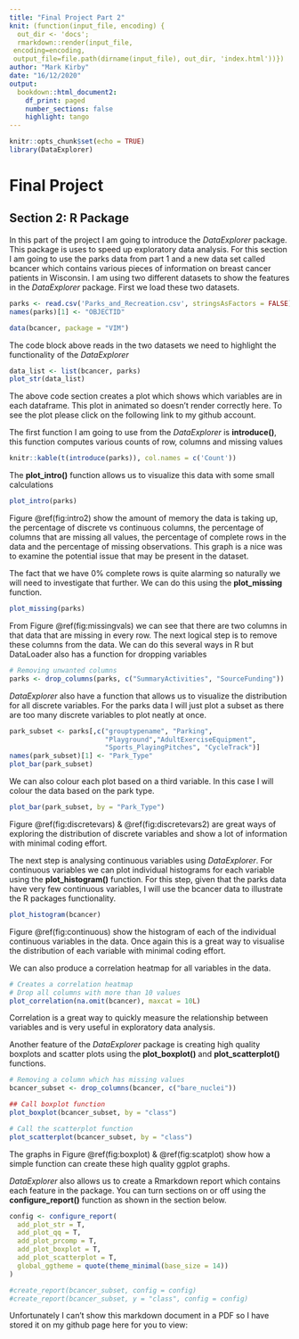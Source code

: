 ```yaml
---
title: "Final Project Part 2"
knit: (function(input_file, encoding) {
  out_dir <- 'docs';
  rmarkdown::render(input_file,
 encoding=encoding,
 output_file=file.path(dirname(input_file), out_dir, 'index.html'))})
author: "Mark Kirby"
date: "16/12/2020"
output:
  bookdown::html_document2:
    df_print: paged
    number_sections: false
    highlight: tango
---
```


```r
knitr::opts_chunk$set(echo = TRUE)
library(DataExplorer)
```

# Final Project

## Section 2: R Package

In this part of the project I am going to introduce the *DataExplorer* package. This package is uses to speed up exploratory data analysis. For this section I am going to use the parks data from part 1 and a new data set called bcancer which contains various pieces of information on breast cancer patients in Wisconsin. I am using two different datasets to show the features in the *DataExplorer* package. First we load these two datasets.
```r

parks <- read.csv('Parks_and_Recreation.csv', stringsAsFactors = FALSE)
names(parks)[1] <- "OBJECTID"

data(bcancer, package = "VIM")

```

The code block above reads in the two datasets we need to highlight the functionality of the *DataExplorer*

```r
data_list <- list(bcancer, parks)
plot_str(data_list)
```

The above code section creates a plot which shows which variables are in each dataframe. This plot in animated so doesn't render correctly here. To see the plot please click on the following link to my github account.

The first function I am going to use from the *DataExplorer* is **introduce()**, this function computes various counts of row, columns and missing values

```r
knitr::kable(t(introduce(parks)), col.names = c('Count'))
```

The **plot_intro()** function allows us to visualize this data with some small calculations
```r
plot_intro(parks)
```

Figure \@ref(fig:intro2) show the amount of memory the data is taking up, the percentage of discrete vs continuous columns, the percentage of columns that are missing all values, the percentage of complete rows in the data and the percentage of missing observations. This graph is a nice was to examine the potential issue that may be present in the dataset. 

The fact that we have 0% complete rows is quite alarming so naturally we will need to investigate that further. We can do this using the **plot_missing** function.
```r
plot_missing(parks)
```

From Figure \@ref(fig:missingvals) we can see that there are two columns in that data that are missing in every row. The next logical step is to remove these columns from the data. We can do this several ways in R but DataLoader also has a function for dropping variables

```r
# Removing unwanted columns
parks <- drop_columns(parks, c("SummaryActivities", "SourceFunding"))
```

*DataExplorer* also have a function that allows us to visualize the distribution for all discrete variables. For the parks data I will just plot a subset as there are too many discrete variables to plot neatly at once.

```r
park_subset <- parks[,c("grouptypename", "Parking",              
                        "Playground","AdultExerciseEquipment",
                        "Sports_PlayingPitches", "CycleTrack")]
names(park_subset)[1] <- "Park_Type"
plot_bar(park_subset)
```

We can also colour each plot based on a third variable. In this case I will colour the data based on the park type.

```r
plot_bar(park_subset, by = "Park_Type")
```

Figure \@ref(fig:discretevars) & \@ref(fig:discretevars2) are great ways of exploring the distribution of discrete variables and show a lot of information with minimal coding effort. 

The next step is analysing continuous variables using *DataExplorer*. For continuous variables we can plot individual histograms for each variable using the **plot_histogram()** function. For this step, given that the parks data have very few continuous variables, I will use the bcancer data to illustrate the R packages functionality.

```r
plot_histogram(bcancer)
```

Figure \@ref(fig:continuous) show the histogram of each of the individual continuous variables in the data. Once again this is a great way to visualise the distribution of each variable with minimal coding effort.

We can also produce a correlation heatmap for all variables in the data.

```r
# Creates a correlation heatmap
# Drop all columns with more than 10 values
plot_correlation(na.omit(bcancer), maxcat = 10L)
```

Correlation is a great way to quickly measure the relationship between variables and is very useful in exploratory data analysis.

Another feature of the *DataExplorer* package is creating high quality boxplots and scatter plots using the **plot_boxplot()** and **plot_scatterplot()** functions.

```r
# Removing a column which has missing values
bcancer_subset <- drop_columns(bcancer, c("bare_nuclei"))

## Call boxplot function
plot_boxplot(bcancer_subset, by = "class")
```

```r
# Call the scatterplot function
plot_scatterplot(bcancer_subset, by = "class")
```

The graphs in Figure \@ref(fig:boxplot) & \@ref(fig:scatplot) show how a simple function can create these high quality ggplot graphs.

*DataExplorer* also allows us to create a Rmarkdown report which contains each feature in the package. You can turn sections on or off using the **configure_report()** function as shown in the section below.

```r
config <- configure_report(
  add_plot_str = T,
  add_plot_qq = T,
  add_plot_prcomp = T,
  add_plot_boxplot = T,
  add_plot_scatterplot = T,
  global_ggtheme = quote(theme_minimal(base_size = 14))
)

#create_report(bcancer_subset, config = config)
#create_report(bcancer_subset, y = "class", config = config)
```

Unfortunately I can't show this markdown document in a PDF so I have stored it on my github page here for you to view: